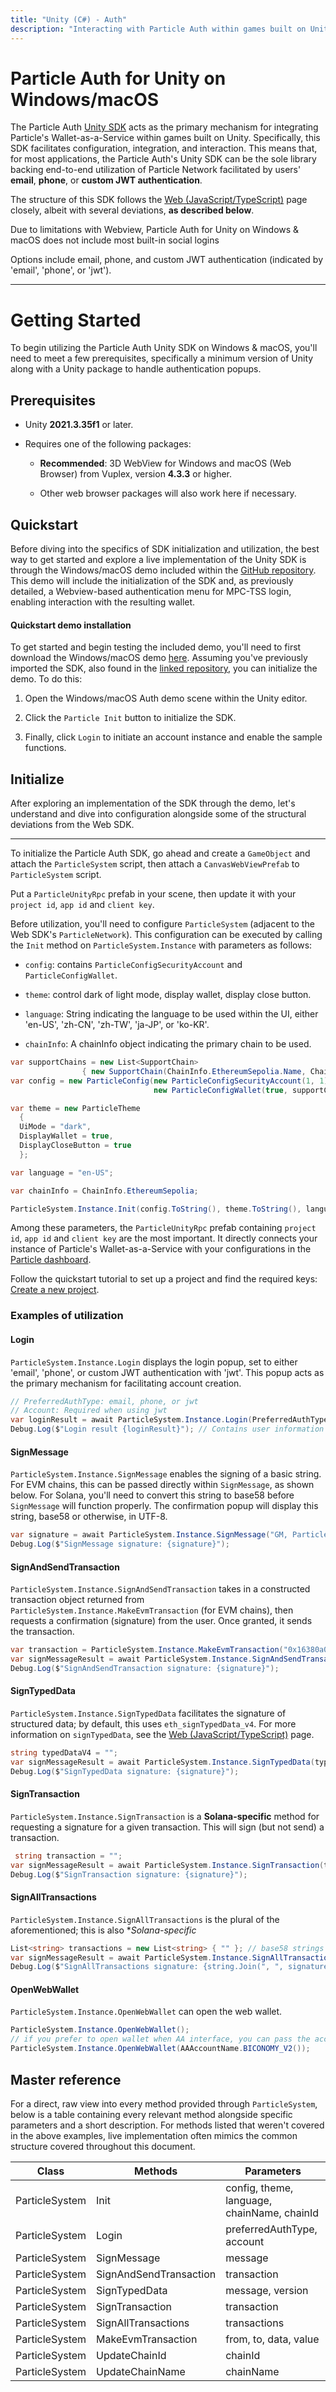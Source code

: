 ```yaml
---
title: "Unity (C#) - Auth"
description: "Interacting with Particle Auth within games built on Unity using C#."
---
```


# Particle Auth for Unity on Windows/macOS

The Particle Auth [Unity SDK](https://github.com/Particle-Network/particle-unity) acts as the primary mechanism for integrating Particle's Wallet-as-a-Service within games built on Unity. Specifically, this SDK facilitates configuration, integration, and interaction. This means that, for most applications, the Particle Auth's Unity SDK can be the sole library backing end-to-end utilization of Particle Network facilitated by users' **email**, **phone**, or **custom JWT authentication**.

The structure of this SDK follows the [Web (JavaScript/TypeScript)](/api-reference/auth/desktop-sdks/web) page closely, albeit with several deviations, **as described below**.

<Warning>
<p>Due to limitations with Webview, Particle Auth for Unity on Windows & macOS does not include most built-in social logins</p>
<p>Options include email, phone, and custom JWT authentication (indicated by 'email', 'phone', or 'jwt').</p>
</Warning>

***

# Getting Started

To begin utilizing the Particle Auth Unity SDK on Windows & macOS, you'll need to meet a few prerequisites, specifically a minimum version of Unity along with a Unity package to handle authentication popups.

## Prerequisites

- Unity **2021.3.35f1** or later.

- Requires one of the following packages: 

  - ​**Recommended**: 3D WebView for Windows and macOS (Web Browser) from Vuplex, version **4.3.3** or higher.

  - Other web browser packages will also work here if necessary.

## Quickstart

Before diving into the specifics of SDK initialization and utilization, the best way to get started and explore a live implementation of the Unity SDK is through the Windows/macOS demo included within the [GitHub repository](https://github.com/Particle-Network/particle-unity). This demo will include the initialization of the SDK and, as previously detailed, a Webview-based authentication menu for MPC-TSS login, enabling interaction with the resulting wallet.

#### Quickstart demo installation

To get started and begin testing the included demo, you'll need to first download the Windows/macOS demo [here](https://github.com/Particle-Network/particle-unity/tree/2e08f144327a25a1f28098defa182155d120f177/Assets/ParticleNetwork/Windows). Assuming you've previously imported the SDK, also found in the [linked repository](https://github.com/Particle-Network/particle-unity), you can initialize the demo. To do this:

1. Open the Windows/macOS Auth demo scene within the Unity editor.

1. Click the `Particle Init` button to initialize the SDK.

1. Finally, click `Login` to initiate an account instance and enable the sample functions.

## Initialize

After exploring an implementation of the SDK through the demo, let's understand and dive into configuration alongside some of the structural deviations from the Web SDK.

***

To initialize the Particle Auth SDK, go ahead and create a `GameObject` and attach the `ParticleSystem` script, then attach a `CanvasWebViewPrefab` to `ParticleSystem` script.

Put a `ParticleUnityRpc` prefab in your scene, then update it with your `project id`, `app id` and `client key`.

Before utilization, you'll need to configure `ParticleSystem` (adjacent to the Web SDK's `ParticleNetwork`). This configuration can be executed by calling the `Init` method on `ParticleSystem.Instance` with parameters as follows:

- `config`: contains `ParticleConfigSecurityAccount` and `ParticleConfigWallet`.

- `theme`: control dark of light mode, display wallet, display close button.

- `language`: String indicating the language to be used within the UI, either 'en-US', 'zh-CN', 'zh-TW', 'ja-JP', or 'ko-KR'.

- `chainInfo`: A chainInfo object indicating the primary chain to be used.

```csharp C#
var supportChains = new List<SupportChain>
                { new SupportChain(ChainInfo.EthereumSepolia.Name, ChainInfo.EthereumSepolia.Id) };
var config = new ParticleConfig(new ParticleConfigSecurityAccount(1, 1),
                                new ParticleConfigWallet(true, supportChains, null));

var theme = new ParticleTheme
  {
  UiMode = "dark",
  DisplayWallet = true,
  DisplayCloseButton = true
  };

var language = "en-US";

var chainInfo = ChainInfo.EthereumSepolia;

ParticleSystem.Instance.Init(config.ToString(), theme.ToString(), language, chainInfo);
```

Among these parameters, the `ParticleUnityRpc` prefab containing `project id`, `app id` and `client key` are the most important. It directly connects your instance of Particle's Wallet-as-a-Service with your configurations in the [Particle dashboard](https://dashboard.particle.network/). 

<Note>Follow the quickstart tutorial to set up a project and find the required keys: [Create a new project](/resources/quickstart/waas/web-quickstart#configuring-particle-auth).</Note>

### Examples of utilization

#### Login

`ParticleSystem.Instance.Login` displays the login popup, set to either 'email', 'phone', or custom JWT authentication with 'jwt'. This popup acts as the primary mechanism for facilitating account creation.

```csharp C#
// PreferredAuthType: email, phone, or jwt
// Account: Required when using jwt 
var loginResult = await ParticleSystem.Instance.Login(PreferredAuthType.email, "");
Debug.Log($"Login result {loginResult}"); // Contains user information
```

#### SignMessage

`ParticleSystem.Instance.SignMessage` enables the signing of a basic string. For EVM chains, this can be passed directly within `SignMessage`, as shown below. For Solana, you'll need to convert this string to base58 before `SignMessage` will function properly. The confirmation popup will display this string, base58 or otherwise, in UTF-8.

```csharp C#
var signature = await ParticleSystem.Instance.SignMessage("GM, Particle!");
Debug.Log($"SignMessage signature: {signature}");
```

#### SignAndSendTransaction

`ParticleSystem.Instance.SignAndSendTransaction` takes in a constructed transaction object returned from `ParticleSystem.Instance.MakeEvmTransaction` (for EVM chains), then requests a confirmation (signature) from the user. Once granted, it sends the transaction.

```csharp C#
var transaction = ParticleSystem.Instance.MakeEvmTransaction("0x16380a03f21e5a5e339c15ba8ebe581d194e0db3", "0xA719d8C4C94C1a877289083150f8AB96AD0C6aa1", "0x", "0x123123");
var signMessageResult = await ParticleSystem.Instance.SignAndSendTransaction(transaction);
Debug.Log($"SignAndSendTransaction signature: {signature}");
```

#### SignTypedData

`ParticleSystem.Instance.SignTypedData` facilitates the signature of structured data; by default, this uses `eth_signTypedData_v4`. For more information on `signTypedData`, see the [Web (JavaScript/TypeScript)](/api-reference/auth/desktop-sdks/web) page.

```csharp C#
string typedDataV4 = "";
var signMessageResult = await ParticleSystem.Instance.SignTypedData(typedDataV4, SignTypedDataVersion.Default);
Debug.Log($"SignTypedData signature: {signature}");
```

#### SignTransaction

`ParticleSystem.Instance.SignTransaction` is a **Solana-specific** method for requesting a signature for a given transaction. This will sign (but not send) a transaction.

```csharp C#
 string transaction = "";
var signMessageResult = await ParticleSystem.Instance.SignTransaction(transaction);
Debug.Log($"SignTransaction signature: {signature}");
```

#### SignAllTransactions

`ParticleSystem.Instance.SignAllTransactions` is the plural of the aforementioned; this is also \*_Solana-specific_

```csharp C#
List<string> transactions = new List<string> { "" }; // base58 strings
var signMessageResult = await ParticleSystem.Instance.SignAllTransactions(transactions);
Debug.Log($"SignAllTransactions signature: {string.Join(", ", signatureList)}");
```

#### OpenWebWallet

`ParticleSystem.Instance.OpenWebWallet` can open the web wallet.

```csharp C#
ParticleSystem.Instance.OpenWebWallet();
// if you prefer to open wallet when AA interface, you can pass the account name, such as
ParticleSystem.Instance.OpenWebWallet(AAAccountName.BICONOMY_V2());
```

## Master reference

For a direct, raw view into every method provided through `ParticleSystem`, below is a table containing every relevant method alongside specific parameters and a short description. For methods listed that weren't covered in the above examples, live implementation often mimics the common structure covered throughout this document.

| Class          | Methods                | Parameters                                  |
| -------------- | ---------------------- | ------------------------------------------- |
| ParticleSystem | Init                   | config, theme, language, chainName, chainId |
| ParticleSystem | Login                  | preferredAuthType, account                  |
| ParticleSystem | SignMessage            | message                                     |
| ParticleSystem | SignAndSendTransaction | transaction                                 |
| ParticleSystem | SignTypedData          | message, version                            |
| ParticleSystem | SignTransaction        | transaction                                 |
| ParticleSystem | SignAllTransactions    | transactions                                |
| ParticleSystem | MakeEvmTransaction     | from, to, data, value                       |
| ParticleSystem | UpdateChainId          | chainId                                     |
| ParticleSystem | UpdateChainName        | chainName                                   |
